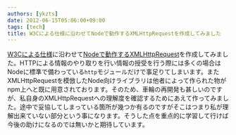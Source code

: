 ```yaml
---
authors: [ykzts]
date: 2012-06-15T05:06:00+09:00
tags: [tech]
title: W3Cによる仕様に沿わせてNodeで動作するXMLHttpRequestを作成してみました
---
```


[W3Cによる仕様](http://www.w3.org/TR/2012/WD-XMLHttpRequest-20120117/)に沿わせて[Nodeで動作するXMLHttpRequest](https://github.com/ykzts/node-xmlhttprequest)を作成してみました。HTTPによる情報のやり取りを行い情報の授受を行う際には多くの場合はNodeに標準で備わっている`http`モジュールだけで事足りてしまいます。また XMLHttpRequestを模倣したNode向けライブラリは他者によって作られた物がnpm上へと既に用意されております。そのため、車輪の再開発も甚しいのですが、私自身のXMLHttpRequestへの理解度を確認するためにあえて作ってみました。途中で妥協してしまっている箇所が幾つか有るのですがそこはつまり私が理解出来ていない部分という事になります。そうした点を重点的に学習して行けば今後の助けになるのでは無いかと期待しています。
